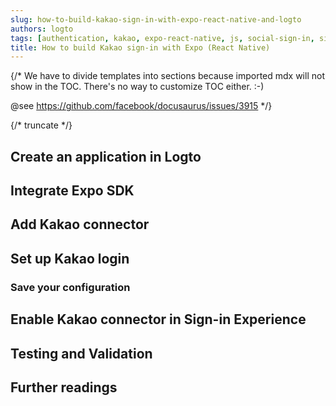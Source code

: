 ```yaml
---
slug: how-to-build-kakao-sign-in-with-expo-react-native-and-logto
authors: logto
tags: [authentication, kakao, expo-react-native, js, social-sign-in, sign-in, login]
title: How to build Kakao sign-in with Expo (React Native)
---
```


{/*
  We have to divide templates into sections because imported mdx will not show in the TOC.
  There's no way to customize TOC either. :-)

  @see https://github.com/facebook/docusaurus/issues/3915
*/}



{/* truncate */}

<Intro connector={connector} sdk="Expo (React Native)" link="https://expo.dev/" />

## Create an application in Logto

<CreateApplication type="Native app" framework="Expo" />

## Integrate Expo SDK

<IntegrateSdk />

## Add Kakao connector

<AddSocialConnector connector={connector} framework="Expo" />

## Set up Kakao login

<ConnectorGuide />

### Save your configuration

<SaveYourConfiguration connector={connector} />

## Enable Kakao connector in Sign-in Experience

<EnableSocialConnector connector={connector} />

## Testing and Validation

<TestingAndValidation connector={connector} sdk="Expo (React Native)" />

## Further readings

<FurtherReadings />